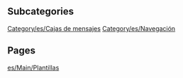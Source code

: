 
== Subcategories ==
[[Category/es/Cajas de mensajes]]
[[Category/es/Navegación]]

== Pages ==
[[es/Main/Plantillas]]
